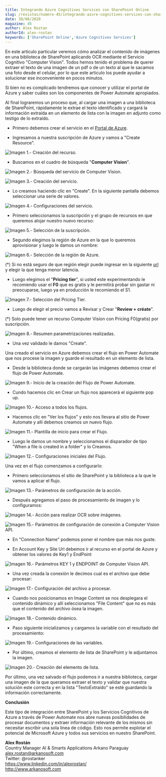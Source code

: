 ```yaml
---
title: Integrando Azure Cognitives Services con SharePoint Online
slug: /revistas/numero-45/integrando-azure-cognitives-services-con-sharepoint-online
date: 30/08/2020
magazine: 45
author: Alex Rostan
authorId: alex-rostan
keywords: ['SharePoint Online','Azure Cognitives Services']
---
```





En este articulo particular veremos cómo analizar el contenido de
imágenes en una biblioteca de SharePoint aplicando OCR mediante el
Servicio Cognitivo "Computer Vision". Todos hemos tenido el problema de
querer extraer el texto de una imagen de un pdf o de un texto al que le
sacamos una foto desde el celular, por lo que este articulo los puede
ayudar a solucionar ese inconveniente en pocos minutos.

Si bien no es complicado tendremos que conocer y utilizar el portal de
Azure y saber cuáles son los componentes de Power Automate apropiados.

Al final lograremos un proceso que, al cargar una imagen a una
biblioteca de SharePoint, rápidamente le extrae el texto identificado y
cargará la información extraída en un elemento de lista con la imagen en
adjunto como testigo de lo extraído.

-   Primero debemos crear el servicio en el [Portal de
    Azure](https://portal.azure.com/).

-   Ingresamos a nuestra suscripción de Azure y vamos a "Create
    Resource".

![Imagen 1.- Creación del recurso.](../../../images/numero45/integrando-azure-cognitives-services-con-sharepoint-online/image1.png)



-   Buscamos en el cuadro de búsqueda "**Computer Vision**".

![Imagen 2.- Búsqueda del servicio de Computer Vision.](../../../images/numero45/integrando-azure-cognitives-services-con-sharepoint-online/image2.png)



![Imagen 3.- Creación del servicio.](../../../images/numero45/integrando-azure-cognitives-services-con-sharepoint-online/image3.png)



-   Lo creamos haciendo clic en "Create". En la siguiente pantalla
    debemos seleccionar una serie de valores.

![Imagen 4.- Configuraciones del servicio.](../../../images/numero45/integrando-azure-cognitives-services-con-sharepoint-online/image4.png)



-   Primero seleccionamos la suscripción y el grupo de recursos en que
    queremos alojar nuestro nuevo recurso:

![Imagen 5.- Selección de la suscripción.](../../../images/numero45/integrando-azure-cognitives-services-con-sharepoint-online/image5.png)



-   Segundo elegimos la región de Azure en la que lo queremos
    aprovisionar y luego le damos un nombre:

![Imagen 6.- Selección de la región de Azure.](../../../images/numero45/integrando-azure-cognitives-services-con-sharepoint-online/image6.png)



(\*) Si no está seguro de que región elegir puede ingresar en la
siguiente [url](https://azurespeedtest.azurewebsites.net/) y elegir la
que tenga menor latencia.

-   Luego elegimos el "**Pricing tier**", si usted este experimentando
    le recomiendo usar el **F0** que es gratis y le permitirá probar sin
    gastar ni preocuparse, luego ya en producción le recomiendo el S1.

![Imagen 7.- Selección del Pricing Tier.](../../../images/numero45/integrando-azure-cognitives-services-con-sharepoint-online/image7.png)



-   Luego de elegir el precio vamos a Revisar y Crear "**Review +
    créate**".

(\*) Solo puede tener un recurso Computer Vision con Pricing F0(gratis)
por suscripción.

![Imagen 8.- Resumen parametrizaciones realizadas.](../../../images/numero45/integrando-azure-cognitives-services-con-sharepoint-online/image8.png)



-   Una vez validado le damos "Create".

Una creado el servicio en Azure debemos crear el flujo en Power Automate
que nos procese la imagen y guarde el resultado en un elemento de lista.

-   Desde la biblioteca donde se cargarán las imágenes debemos crear el
    flujo de Power Automate.

![Imagen 9.- Inicio de la creación del Flujo de Power Automate.](../../../images/numero45/integrando-azure-cognitives-services-con-sharepoint-online/image9.png)



-   Cundo hacemos clic en Crear un flujo nos aparecerá el siguiente pop
    up.

![Imagen 10.- Acceso a todos los flujos.](../../../images/numero45/integrando-azure-cognitives-services-con-sharepoint-online/image10.png)



-   Hacemos clic en "Ver los flujos" y esto nos llevara al sitio de
    Power Automate y allí debemos creamos un nuevo flujo.

![Imagen 11.- Plantilla de inicio para crear el Flujo.](../../../images/numero45/integrando-azure-cognitives-services-con-sharepoint-online/image11.png)



-   Luego le damos un nombre y seleccionamos el disparador de tipo "When
    a file is created in a folder" y lo Creamos.

![Imagen 12.- Configuraciones iniciales del Flujo.](../../../images/numero45/integrando-azure-cognitives-services-con-sharepoint-online/image12.png)



Una vez en el flujo comenzamos a configurarlo:

-   Primero seleccionamos el sitio de SharePoint y la biblioteca a la
    que le vamos a aplicar el flujo.

![Imagen 13.- Parámetros de configuración de la acción.](../../../images/numero45/integrando-azure-cognitives-services-con-sharepoint-online/image13.png)



-   Después agregamos el paso de procesamiento de imagen y lo
    configuramos:

![Imagen 14.- Acción para realizar OCR sobre imágenes.](../../../images/numero45/integrando-azure-cognitives-services-con-sharepoint-online/image14.png)



![Imagen 15.- Parámetros de configuración de conexión a Computer Vision API.](../../../images/numero45/integrando-azure-cognitives-services-con-sharepoint-online/image15.png)



-   En "Connection Name" podemos poner el nombre que más nos guste.

-   En Account Key y Site Url debemos ir al recurso en el portal de
    Azure y obtener los valores de Key1 y EndPoint

![Imagen 16.- Parámetros KEY 1 y ENDPOINT de Computer Vision API.](../../../images/numero45/integrando-azure-cognitives-services-con-sharepoint-online/image16.png)



-   Una vez creada la conexión le decimos cual es el archivo que debe
    procesar:

![Imagen 17.- Configuración del archivo a procesar.](../../../images/numero45/integrando-azure-cognitives-services-con-sharepoint-online/image17.png)



-   Cuando nos posicionamos en Image Content se nos desplegara el
    contenido dinámico y allí seleccionamos "File Content" que no es más
    que el contenido del archivo ósea la imagen.

![Imagen 18.- Contenido dinámico.](../../../images/numero45/integrando-azure-cognitives-services-con-sharepoint-online/image18.png)



-   Paso siguiente inicializamos y cargamos la variable con el resultado
    del procesamiento:

![Imagen 19.- Configuraciones de las variables.](../../../images/numero45/integrando-azure-cognitives-services-con-sharepoint-online/image19.png)



-   Por último, creamos el elemento de lista de SharePoint y le
    adjuntamos la imagen.

![Imagen 20.- Creación del elemento de lista.](../../../images/numero45/integrando-azure-cognitives-services-con-sharepoint-online/image20.png)



Por último, una vez salvado el flujo podemos ir a nuestra biblioteca,
cargar una imagen de la que queramos extraer el texto y validar que
nuestra solución este correcta y en la lista "TextoExtraido" se esté
guardando la información correctamente.

**Conclusión**

Este tipo de integración entre SharePoint y los Servicios Cognitivos de
Azure a través de Power Automate nos abre nuevas posibilidades de
procesar documentos y extraer información relevante de los mismos sin
necesitar escribir una sola línea de código. Esto nos permite explotar
el potencial de Microsoft Azure y todos sus servicios en nuestro
SharePoint.

**Alex Rostán** <br />
Country Manager AI & Smarts Applications Arkano Paraguay <br />
alex.rostan@arkanosoft.com <br />
Twitter: @rostanker <br />
https://www.linkedin.com/in/alexrostan/ <br />
http://www.arkanosoft.com <br />